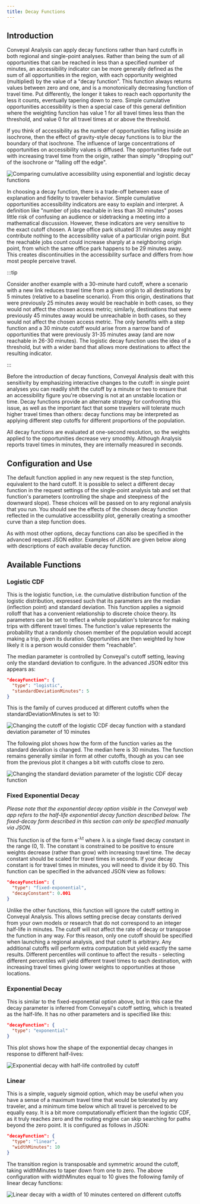 ```yaml
---
title: Decay Functions
---
```



## Introduction

Conveyal Analysis can apply decay functions rather than hard cutoffs in both regional and single-point analyses. Rather than being the sum of all opportunities that can be reached in less than a specified number of minutes, an accessibility indicator can be more generally defined as the sum of all opportunities in the region, with each opportunity weighted (multiplied) by the value of a "decay function". This function always returns values between zero and one, and is a monotonically decreasing function of travel time. Put differently, the longer it takes to reach each opportunity the less it counts, eventually tapering down to zero. Simple cumulative opportunities accessibility is then a special case of this general definition where the weighting function has value 1 for all travel times less than the threshold, and value 0 for all travel times at or above the threshold.

If you think of accessibility as the number of opportunities falling inside an isochrone, then the effect of gravity-style decay functions is to blur the boundary of that isochrone. The influence of large concentrations of opportunities on accessibility values is diffused. The opportunities fade out with increasing travel time from the origin, rather than simply "dropping out" of the isochrone or "falling off the edge".

<Image
 src='/img/decay-access.png'
 alt='Comparing cumulative accessibility using exponential and logistic decay functions'
/>

In choosing a decay function, there is a trade-off between ease of explanation and fidelity to traveler behavior. Simple cumulative opportunities accessibility indicators are easy to explain and interpret. A definition like "number of jobs reachable in less than 30 minutes" poses little risk of confusing an audience or sidetracking a meeting into a mathematical discussion. However, these indicators are very sensitive to the exact cutoff chosen. A large office park situated 31 minutes away might contribute nothing to the accessibility value of a particular origin point. But the reachable jobs count could increase sharply at a neighboring origin point, from which the same office park happens to be 29 minutes away. This creates discontinuities in the accessibility surface and differs from how most people perceive travel. 

:::tip

Consider another example with a 30-minute hard cutoff, where a scenario with a new link reduces travel time from a given origin to all destinations by 5 minutes (relative to a baseline scenario). From this origin, destinations that were previously 25 minutes away would be reachable in both cases, so they would not affect the chosen access metric; similarly, destinations that were previously 45 minutes away would be unreachable in both cases, so they would not affect the chosen access metric. The only benefits with a step function and a 30 minute cutoff would arise from a narrow band of opportunities that were previously 31-35 minutes away (and are now reachable in 26-30 minutes). The logistic decay function uses the idea of a threshold, but with a wider band that allows more destinations to affect the resulting indicator.

:::

Before the introduction of decay functions, Conveyal Analysis dealt with this sensitivity by emphasizing interactive changes to the cutoff: in single point analyses you can readily shift the cutoff by a minute or two to ensure that an accessibility figure you're observing is not at an unstable location or time. Decay functions provide an alternate strategy for confronting this issue, as well as the important fact that some travelers will tolerate much higher travel times than others: decay functions may be interpreted as applying different step cutoffs for different proportions of the population.

All decay functions are evaluated at one-second resolution, so the weights applied to the opportunities decrease very smoothly. Although Analysis reports travel times in minutes, they are internally measured in seconds. 

## Configuration and Use

The default function applied in any new request is the step function, equivalent to the hard cutoff. It is possible to select a different decay function in the request settings of the single-point analysis tab and set that function's parameters (controlling the shape and steepness of the downward slope). These choices will be passed on to any regional analysis that you run. You should see the effects of the chosen decay function reflected in the cumulative accessibility plot, generally creating a smoother curve than a step function does.

As with most other options, decay functions can also be specified in the advanced request JSON editor. Examples of JSON are given below along with descriptions of each available decay function.

## Available Functions

### Logistic CDF

This is the logistic function, i.e. the cumulative distribution function of the logistic distribution, expressed such that its parameters are the median (inflection point) and standard deviation. This function applies a sigmoid rolloff that has a convenient relationship to discrete choice theory. Its parameters can be set to reflect a whole population's tolerance for making trips with different travel times. The function's value represents the probability that a randomly chosen member of the population would accept making a trip, given its duration. Opportunities are then weighted by how likely it is a person would consider them "reachable".

The median parameter is controlled by Conveyal's cutoff setting, leaving only the standard deviation to configure. In the advanced JSON editor this appears as:

```JSON
"decayFunction": {
  "type": "logistic",
  "standardDeviationMinutes": 5
}
```

This is the family of curves produced at different cutoffs when the standardDeviationMinutes is set to 10:

<Image
 src='/img/decay-logcdf-sd10.png'
 alt='Changing the cutoff of the logistic CDF decay function with a standard deviation parameter of 10 minutes'
/>

The following plot shows how the form of the function varies as the standard deviation is changed. The median here is 30 minutes. The function remains generally similar in form at other cutoffs, though as you can see from the previous plot it changes a bit with cutoffs close to zero.
 
<Image
 src='/img/decay-logcdf-sd.png'
 alt='Changing the standard deviation parameter of the logistic CDF decay function'
/>

 
### Fixed Exponential Decay

*Please note that the exponential decay option visible in the Conveyal web app refers to the half-life exponential decay function described below. The fixed-decay form described in this section can only be specified manually via JSON.*

This function is of the form e<sup>-λt</sup> where λ is a single fixed decay constant in the range (0, 1). The constant is constrained to be positive to ensure weights decrease (rather than grow) with increasing travel time. The decay constant should be scaled for travel times in seconds. If your decay constant is for travel times in minutes, you will need to divide it by 60. This function can be specified in the advanced JSON view as follows:

```JSON
"decayFunction": {
  "type": "fixed-exponential",
  "decayConstant": 0.001
}
```

Unlike the other functions, this function will ignore the cutoff setting in Conveyal Analysis. This allows setting precise decay constants derived from your own models or research that do not correspond to an integer half-life in minutes. The cutoff will not affect the rate of decay or transpose the function in any way. For this reason, only one cutoff should be specified when launching a regional analysis, and that cutoff is arbitrary. Any additional cutoffs will perform extra computation but yield exactly the same results. Different percentiles will continue to affect the results - selecting different percentiles will yield different travel times to each destination, with increasing travel times giving lower weights to opportunities at those locations.

### Exponential Decay

This is similar to the fixed-exponential option above, but in this case the decay parameter is inferred from Conveyal's cutoff setting, which is treated as the half-life. It has no other parameters and is specified like this:

```JSON
"decayFunction": {
  "type": "exponential"
}
```

This plot shows how the shape of the exponential decay changes in response to different half-lives:

<Image
 src='/img/decay-half-life.png'
 alt='Exponential decay with half-life controlled by cutoff'
/>

### Linear

This is a simple, vaguely sigmoid option, which may be useful when you have a sense of a maximum travel time that would be tolerated by any traveler, and a minimum time below which all travel is perceived to be equally easy. It is a bit more computationally efficient than the logistic CDF, as it truly reaches zero and the routing engine can skip searching for paths beyond the zero point. It is configured as follows in JSON:

```JSON
"decayFunction": {
  "type": "linear",
  "widthMinutes": 10
}
```

The transition region is transposable and symmetric around the cutoff, taking widthMinutes to taper down from one to zero. The above configuration with widthMinutes equal to 10 gives the following family of linear decay functions:

<Image
 src='/img/decay-linear.png'
 alt='Linear decay with a width of 10 minutes centered on different cutoffs'
/>

